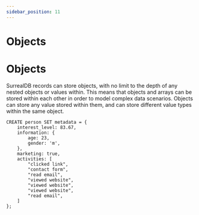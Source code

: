 ```yaml
---
sidebar_position: 11
---
```


# Objects

# Objects

SurrealDB records can store objects, with no limit to the depth of any nested objects or values within. This means that objects and arrays can be stored within each other in order to model complex data scenarios. Objects can store any value stored within them, and can store different value types within the same object.

```surql
CREATE person SET metadata = {
	interest_level: 83.67,
	information: {
		age: 23,
		gender: 'm',
	},
	marketing: true,
	activities: [
		"clicked link",
		"contact form",
		"read email",
		"viewed website",
		"viewed website",
		"viewed website",
		"read email",
	]
};
```